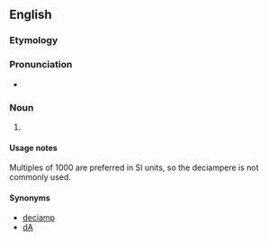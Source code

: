 {{also|deciampère|déciampère|deci-ampere}}
==English==

===Etymology===
{{prefix|deci|ampere|lang=en}}

===Pronunciation===
* {{a|UK}} {{IPA|/ˈdɛsiæmpɪə(ɹ)/|lang=en}}

===Noun===
{{en-noun}}

# {{SI-unit|deci|ampere|electrical current|lang=en}}

====Usage notes====
Multiples of 1000 are preferred in SI units, so the deciampere is not commonly used.

====Synonyms====
* [[deciamp]]
* [[dA]]